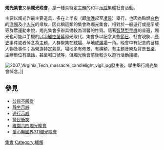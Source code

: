 {{unreferenced|time=2015-12-20T06:32:45+00:00}}
'''燭光集會'''又稱'''燭光晚會'''，是一種具特定主題的和平[[示威|示威]]集體社會活動。

主要以燭光作最主要道具，多在上半夜（即[[傍晚|傍晚]]起至[[凌晨|凌晨]]）舉行。也因為點燃[[白色|白色]]的[[蠟燭|洋燭]]及小[[火|火]][[光|光]]的缘故，因此稱這類的集會為燭光集會，相對於一般遊行或是示威等群眾運動來說，燭光集會多辦具備較為溫馨的性質。隨著[[智慧型手機|智慧型手機]]的普遍，燭光也可能以手機的[[LCD|LCD]][[觸控螢幕|觸控螢幕]]發光取代。集會多以記念某些[[節日|節日]]、社會現象、[[歷史|歷史]]事件或者悼念為主題，人群聚集在[[球場|球場]]、草地或[[廣場|廣場]]一角。晚會中有記念的目標人物及事件；為營造特定氣氛，場地多有佈景、有橫額、有主題音樂及背景[[音樂|音樂]]、主辦單位有講話，甚至喊口號等，但燭光晚會前後較少以遊行活動接續。


[[File:2007_Virginia_Tech_massacre_candlelight_vigil.jpg|center]]發生後，學生舉行燭光集會悼念。]]

== 參見 ==
* [[公民不服從|公民不服從]]
* [[靜坐示威|靜坐示威]]
* [[遊行示威|遊行示威]]
* [[警民衝突|警民衝突]]
* [[維園六四燭光晚會|維園六四燭光晚會]]
* [[愛心無國界311燭光晚會|愛心無國界311燭光晚會]]

[[Category:集會|]]
[[Category:蠟燭|Category:蠟燭]]